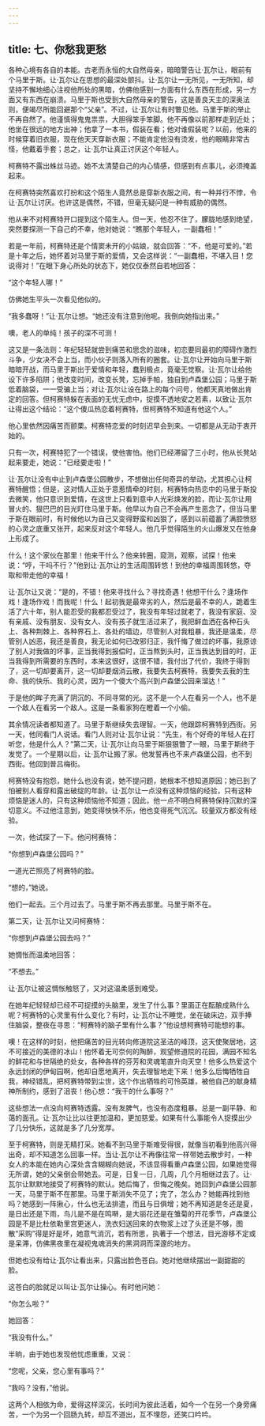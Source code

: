 ```yaml
---
---
---
```

title: 七、你愁我更愁
---




各种心境有各自的本能。古老而永恒的大自然母亲，暗暗警告让·瓦尔让，眼前有个马里于斯。让·瓦尔让在思想的最深处颤抖。让·瓦尔让一无所见，一无所知，却坚持不懈地细心注视他所处的黑暗，仿佛他感到一方面有什么东西在形成，另一方面又有东西在崩溃。马里于斯也受到大自然母亲的警告，这是善良天主的深奥法则，便竭尽所能回避那个“父亲”。不过，让·瓦尔让有时瞥见他。马里于斯的举止不再自然了。他谨慎得鬼鬼祟祟，大胆得笨手笨脚。他不再像以前那样走到近处；他坐在很远的地方出神；他拿了一本书，假装在看；他对谁假装呢？以前，他来的时候穿着旧衣服，现在他天天穿新衣服；不能肯定他没有烫发，他的眼睛非常古怪，他戴着手套；总之，让·瓦尔让真正讨厌这个年轻人。

柯赛特不露出蛛丝马迹。她不太清楚自己的内心情感，但感到有点事儿，必须掩盖起来。

在柯赛特突然喜欢打扮和这个陌生人竟然总是穿新衣服之间，有一种并行不悖，令让·瓦尔让讨厌。也许这是偶然，不错，但毫无疑问是一种有威胁的偶然。

他从来不对柯赛特开口提到这个陌生人。但一天，他忍不住了，朦胧地感到绝望，突然要探测一下自己的不幸，他对她说：“瞧那个年轻人，一副蠢相！”

若是一年前，柯赛特还是个情窦未开的小姑娘，就会回答：“不，他是可爱的。”若是十年之后，她怀着对马里于斯的爱情，又会这样说：“一副蠢相，不堪入目！您说得对！”在眼下身心所处的状态下，她仅仅泰然自若地回答：

“这个年轻人哪！”

仿佛她生平头一次看见他似的。

“我多蠢呀！”让·瓦尔让想。“她还没有注意到他呢。我倒向她指出来。”

噢，老人的单纯！孩子的深不可测！

这又是一条法则：年纪轻轻就尝到痛苦和思念的滋味，初恋要同最初的障碍作激烈斗争，少女决不会上当，而小伙子则落入所有的圈套。让·瓦尔让开始向马里于斯暗暗开战，而马里于斯出于爱情和年轻，蠢到极点，竟毫无觉察。让·瓦尔让给他设下许多陷阱；他改变时间，改变长凳，忘掉手帕，独自到卢森堡公园；马里于斯低着脑袋，一一受骗上当；对让·瓦尔让设在路上的每个问号，他都天真地做出肯定的回答。但柯赛特躲在表面的无忧无虑中，捉摸不透地安之若素，以致让·瓦尔让得出这个结论：“这个傻瓜热恋着柯赛特，但柯赛特不知道有他这个人。”

他心里依然因痛苦而颤栗。柯赛特恋爱的时刻迟早会到来。一切都是从无动于衷开始的。

只有一次，柯赛特犯了一个错误，使他害怕。他们已经滞留了三小时，他从长凳站起来要走，她说：“已经要走啦！”

让·瓦尔让没有中止到卢森堡公园散步，不想做出任何奇异的举动，尤其担心让柯赛特醒悟；但是，这对情人正处于意惹情牵的时刻，柯赛特向热恋中的马里于斯投去微笑，他只意识到爱情，在这世上只看到意中人光彩焕发的脸，而让·瓦尔让用冒火的、狠巴巴的目光盯住马里于斯。他早以为自己不会再产生恶念了，但当马里于斯在眼前时，有时候他以为自己又变得野蛮和凶狠了，感到以前蕴蓄了满腔愤怒的心灵之底重又张开，起来反对这个年轻人。他几乎觉得陌生的火山爆发又在他身上形成了。

什么！这个家伙在那里！他来干什么？他来转圈，窥测，观察，试探！他来说：“哼，干吗不行？”他到让·瓦尔让的生活周围转悠！到他的幸福周围转悠，夺取和带走他的幸福！

让·瓦尔让又说：“是的，不错！他来寻找什么？寻找奇遇！他想干什么？逢场作戏！逢场作戏！而我呢！什么！起初我是最卑劣的人，然后是最不幸的人，跪着生活了六十年，别人能忍受的我都忍受过了，我没有年轻过就老了，我没有家庭、没有亲戚、没有朋友、没有女人、没有孩子就生活过来了，我把鲜血洒在各种石头上、各种荆棘上、各种界石上、各处的墙边，尽管别人对我粗暴，我还是温柔，尽管别人凶恶，我还是善良，我无论如何已改邪归正，我忏悔了做过的坏事，我原谅了别人对我做的坏事，正当我得到报偿时，正当熬到头时，正当我达到目的时，正当我得到所需要的东西时，本来这很好，这很不错，我付出了代价，我终于得到了，这一切却要离开，这一切却要烟消云散，我要失去柯赛特，我要失去我的生命、我的快乐、我的心灵，因为一个傻大个高兴到卢森堡公园来溜达！”

于是他的眸子充满了阴沉的、不同寻常的光。这不是一个人在看另一个人，也不是一个敌人在看另一个敌人。这是一条看家狗在瞪着一个小偷。

其余情况读者都知道了。马里于斯继续失去理智。一天，他跟踪柯赛特到西街。另一天，他同看门人说话。看门人则对让·瓦尔让说：“先生，有个好奇的年轻人在打听您，他是什么人？”第二天，让·瓦尔让向马里于斯狠狠瞥了一眼，马里于斯终于发觉了。一个星期以后，让·瓦尔让搬了家。他发誓再也不来卢森堡公园，也不到西街。他回到普吕梅街。

柯赛特没有抱怨，她什么也没有说，她不提问题，她根本不想知道原因；她已到了怕被别人看穿和露出破绽的年龄。让·瓦尔让一点没有这种烦恼的经验，只有这种烦恼是迷人的，只有这种烦恼他不知道；因此，他一点不明白柯赛特保持沉默的深切意义。不过他注意到，她变得怏怏不乐，他也变得死气沉沉。较量双方都没有经验。

一次，他试探了一下。他问柯赛特：

“你想到卢森堡公园吗？”

一道光芒照亮了柯赛特的脸。

“想的，”她说。

他们一起去。三个月过去了。马里于斯不再去那里。马里于斯不在。

第二天，让·瓦尔让又问柯赛特：

“你想到卢森堡公园去吗？”

她惆怅而温柔地回答：

“不想去。”

让·瓦尔让被这惆怅触怒了，又对这温柔感到难受。

在她年纪轻轻却已经不可捉摸的头脑里，发生了什么事？里面正在酝酿成熟什么呢？柯赛特的心灵里有什么变化？有时，让·瓦尔让不睡觉，坐在破床边，双手捧住脑袋，整夜在寻思：“柯赛特的脑子里有什么事？”他设想柯赛特可能想的事。

噢！在这样的时刻，他把痛苦的目光转向修道院这圣洁的峰顶，这天使聚居地，这不可接近的美德的冰山！他怀着无可奈何的陶醉，观望修道院的花园，满园不知名的鲜花和与世隔绝的处女，各种各样的芬芳和灵魂笔直升向天空！他多么热爱这个永远封闭的伊甸园啊，他却自愿地离开，失去理智地走下来！他多么后悔牺牲自我，神经错乱，把柯赛特带到尘世，这个作出牺牲的可怜英雄，被他自己的献身精神所制约，感到了沮丧！他心想：“我干的什么事呀？”

这些想法一点没向柯赛特透露。没有发脾气，也没有态度粗暴。总是一副平静、和蔼的面孔。让·瓦尔让比以往更加温和，更加慈爱。如果有什么事能令人捉摸出少了几分快乐，这就是多了几分宽厚。

至于柯赛特，则是无精打采。她看不到马里于斯难受得很，就像当初看到他高兴得出奇，却不知道怎么回事一样。当让·瓦尔让不再像往常一样带她去散步时，一种女人的本能在她内心深处含含糊糊向她说，不该显得看重卢森堡公园，如果她觉得无所谓，她的父亲倒会带她去。可是，日复一日，几周，几个月相继过去了。让·瓦尔让默默地接受了柯赛特的默认。她后悔了，但悔之晚矣。她回到卢森堡公园那一天，马里于斯不在那里。马里于斯消失不见了；完了，怎么办？她能再找到他吗？她感到一阵揪心，什么也无法排遣，而且与日俱增；她不再知道是冬还是夏，是日出还是下雨，鸟儿是不是在鸣啭，是大丽花还是在雏菊的开花季节，卢森堡公园是不是比杜依勒里宫更迷人，洗衣妇送回来的衣物浆上过了头还是不够，图散“采购”得是好是坏，她意气消沉，若有所思，执著于一个想法，目光游移不定或是呆滞，仿佛黑夜里在凝视鬼魂消失的黑洞洞而深邃的地方。

但她也没有给让·瓦尔让看出来，只露出脸色苍白。她对他继续摆出一副甜甜的脸。

这苍白的脸就足以叫让·瓦尔让操心。有时他问她：

“你怎么啦？”

她回答：

“我没有什么。”

半晌，由于她也发现他忧虑重重，又说：

“您呢，父亲，您心里有事吗？”

“我吗？没有，”他说。

这两个人相依为命，爱得这样深沉，长时间为彼此活着，如今一个在另一个身旁痛苦，一个为另一个回肠九转，却互不道出，互不埋怨，还笑口吟吟。